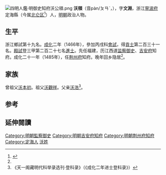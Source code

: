 [[File:四明人鑑·明御史知府沃公頖.png|thumb]]
'''沃頖'''（音pàn/ㄆㄢˋ，{{bd|1437年||？}}），字'''文淵'''，浙江[[寧波府|寧波府]]定海縣（今属[[北仑区|北仑区]]<ref name="wo">{{cite web |url=http://www.zjmz.gov.cn/il.htm?a=si&key=main/01/dmgs&id=8aaf801550eb46d601519fd08a210b76 |title=【地名故事 寻梦乡愁】宁波北仑五马桥 |publisher=宁波市北仑地名办 |author=孙兆钧 |date=2015-11-19 |accessdate=2020-09-12 |archive-date=2017-03-05 |archive-url=https://web.archive.org/web/20170305002901/http://www.zjmz.gov.cn/il.htm?a=si&key=main%2F01%2Fdmgs&id=8aaf801550eb46d601519fd08a210b76 |dead-url=no }}</ref>）人，[[明朝|明朝]]政治人物。

==生平==
浙江鄉試第十九名。[[成化|成化]]二年（1466年），參加丙戌科[[會試|會試]]，得[[貢士|貢士]]第二百三十一名。[[殿試|殿試]]登三甲第二百二十七名[[進士|進士]]。先任福建，历江西道[[监察御史|监察御史]]、[[吉安府|吉安府]]知府。成化二十一年（1485年），任[[荆州府|荆州府]]知府。晚年回乡隐居<ref name="wo"/>。

==家族==
曾祖父[[沃本初|沃本初]]。祖父[[沃觀祥|沃觀祥]]。父亲[[沃浩|沃浩]]<ref>《天一阁藏明代科举录选刊·登科录》（《成化二年进士登科录》）</ref>。

==参考==
{{reflist}}

==延伸閱讀==
{{Wikisource further reading}}

{{start box}}
{{s-off}}
{{s-vacant|史籍失載|last=[[李人儀|李人儀]]}}
{{s-title|明朝荊州府知府|1485年－弘治年間}}
{{s-after|[[吳彥華|吳彥華]]}}
{{end box}}

{{明朝人物小作品}}
{{成化二年丙戌科殿試金榜}}
{{DEFAULTSORT:Wo沃}}
[[Category:明朝監察御史|Category:明朝監察御史]]
[[Category:明朝吉安府知府|Category:明朝吉安府知府]]
[[Category:明朝荆州府知府|Category:明朝荆州府知府]]
[[Category:定海人|Category:定海人]]
[[Category:沃姓|沃姓]]
